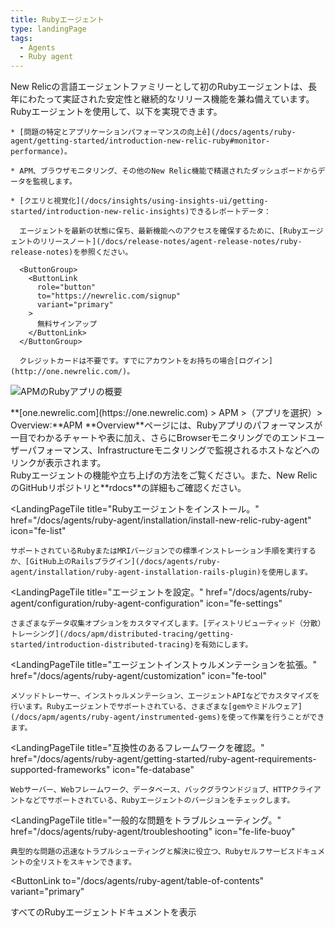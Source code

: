```yaml
---
title: Rubyエージェント
type: landingPage
tags:
  - Agents
  - Ruby agent
---
```


<LandingPageHero>
  <HeroContent>
    New Relicの言語エージェントファミリーとして初のRubyエージェントは、長年にわたって実証された安定性と継続的なリリース機能を兼ね備えています。Rubyエージェントを使用して、以下を実現できます。

    * [問題の特定とアプリケーションパフォーマンスの向上ê](/docs/agents/ruby-agent/getting-started/introduction-new-relic-ruby#monitor-performance)。

    * APM、ブラウザモニタリング、その他のNew Relic機能で精選されたダッシュボードからデータを監視します。

    * [クエリと視覚化](/docs/insights/using-insights-ui/getting-started/introduction-new-relic-insights)できるレポートデータ：

      エージェントを最新の状態に保ち、最新機能へのアクセスを確保するために、[Rubyエージェントのリリースノート](/docs/release-notes/agent-release-notes/ruby-release-notes)を参照ください。

      <ButtonGroup>
        <ButtonLink
          role="button"
          to="https://newrelic.com/signup"
          variant="primary"
        >
          無料サインアップ
        </ButtonLink>
      </ButtonGroup>

      クレジットカードは不要です。すでにアカウントをお持ちの場合[ログイン](http://one.newrelic.com/)。
  </HeroContent>

  ![APMのRubyアプリの概要](./images/ruby-app.png "APMのRubyアプリの概要")

  <figcaption>
    **[one.newrelic.com](https://one.newrelic.com) > APM >（アプリを選択）> Overview:**APM **Overview**ページには、Rubyアプリのパフォーマンスが一目でわかるチャートや表に加え、さらにBrowserモニタリングでのエンドユーザーパフォーマンス、Infrastructureモニタリングで監視されるホストなどへのリンクが表示されます。
  </figcaption>
</LandingPageHero>

<LandingPageTileGrid>
  <LandingPageTile
    title="始めてみましょう。"
    href="/docs/agents/ruby-agent/getting-started/"
    icon="fe-terminal"
  >
    Rubyエージェントの機能や立ち上げの方法をご覧ください。また、New RelicのGitHubリポジトリと**rdocs**の詳細もご確認ください。
  </LandingPageTile>

  <LandingPageTile
    title="Rubyエージェントをインストール。"
    href="/docs/agents/ruby-agent/installation/install-new-relic-ruby-agent"
    icon="fe-list"
  >
    サポートされているRubyまたはMRIバージョンでの標準インストレーション手順を実行するか、[GitHub上のRailsプラグイン](/docs/agents/ruby-agent/installation/ruby-agent-installation-rails-plugin)を使用します。
  </LandingPageTile>

  <LandingPageTile
    title="エージェントを設定。"
    href="/docs/agents/ruby-agent/configuration/ruby-agent-configuration"
    icon="fe-settings"
  >
    さまざまなデータ収集オプションをカスタマイズします。[ディストリビューティッド（分散）トレーシング](/docs/apm/distributed-tracing/getting-started/introduction-distributed-tracing)を有効にします。
  </LandingPageTile>

  <LandingPageTile
    title="エージェントインストゥルメンテーションを拡張。"
    href="/docs/agents/ruby-agent/customization"
    icon="fe-tool"
  >
    メソッドトレーサー、インストゥルメンテーション、エージェントAPIなどでカスタマイズを行います。Rubyエージェントでサポートされている、さまざまな[gemやミドルウェア](/docs/apm/agents/ruby-agent/instrumented-gems)を使って作業を行うことができます。
  </LandingPageTile>

  <LandingPageTile
    title="互換性のあるフレームワークを確認。"
    href="/docs/agents/ruby-agent/getting-started/ruby-agent-requirements-supported-frameworks"
    icon="fe-database"
  >
    Webサーバー、Webフレームワーク、データベース、バックグラウンドジョブ、HTTPクライアントなどでサポートされている、Rubyエージェントのバージョンをチェックします。
  </LandingPageTile>

  <LandingPageTile
    title="一般的な問題をトラブルシューティング。"
    href="/docs/agents/ruby-agent/troubleshooting"
    icon="fe-life-buoy"
  >
    典型的な問題の迅速なトラブルシューティングと解決に役立つ、Rubyセルフサービスドキュメントの全リストをスキャンできます。
  </LandingPageTile>
</LandingPageTileGrid>

<ButtonLink
  to="/docs/agents/ruby-agent/table-of-contents"
  variant="primary"
>
  すべてのRubyエージェントドキュメントを表示
</ButtonLink>